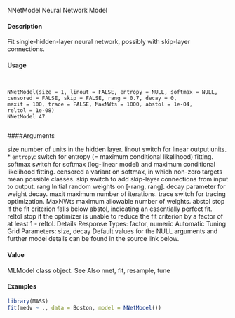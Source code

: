 NNetModel Neural Network Model

#### Description

Fit single-hidden-layer neural network, possibly with skip-layer connections.

#### Usage
<pre><code>

NNetModel(size = 1, linout = FALSE, entropy = NULL, softmax = NULL,
censored = FALSE, skip = FALSE, rang = 0.7, decay = 0,
maxit = 100, trace = FALSE, MaxNWts = 1000, abstol = 1e-04,
reltol = 1e-08)
NNetModel 47

</code></pre>
####Arguments

size number of units in the hidden layer.
linout switch for linear output units.
* ``entropy``:  switch for entropy (= maximum conditional likelihood) fitting.
softmax switch for softmax (log-linear model) and maximum conditional likelihood fitting.
censored a variant on softmax, in which non-zero targets mean possible classes.
skip switch to add skip-layer connections from input to output.
rang Initial random weights on [-rang, rang].
decay parameter for weight decay.
maxit maximum number of iterations.
trace switch for tracing optimization.
MaxNWts maximum allowable number of weights.
abstol stop if the fit criterion falls below abstol, indicating an essentially perfect fit.
reltol stop if the optimizer is unable to reduce the fit criterion by a factor of at least
1 - reltol.
Details
Response Types: factor, numeric
Automatic Tuning Grid Parameters: size, decay
Default values for the NULL arguments and further model details can be found in the source link
below.

#### Value

MLModel class object.
See Also
nnet, fit, resample, tune

#### Examples
```r

library(MASS)
fit(medv ~ ., data = Boston, model = NNetModel())
```
